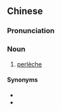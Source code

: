 {{also|臭喙边}}
==Chinese==
{{zh-forms|s=臭喙边|alt=臭嘴邊|type=12}}

===Pronunciation===
{{zh-pron
|mn=zz,tw:chhàu-chhùi-piⁿ
|cat=n
}}

===Noun===
{{zh-noun}}

# {{lb|zh|chiefly|Zhangzhou|_|Min Nan}} [[perlèche]]

====Synonyms====
* {{zh-l|口角炎}}
* {{zh-l|臭喙角}}